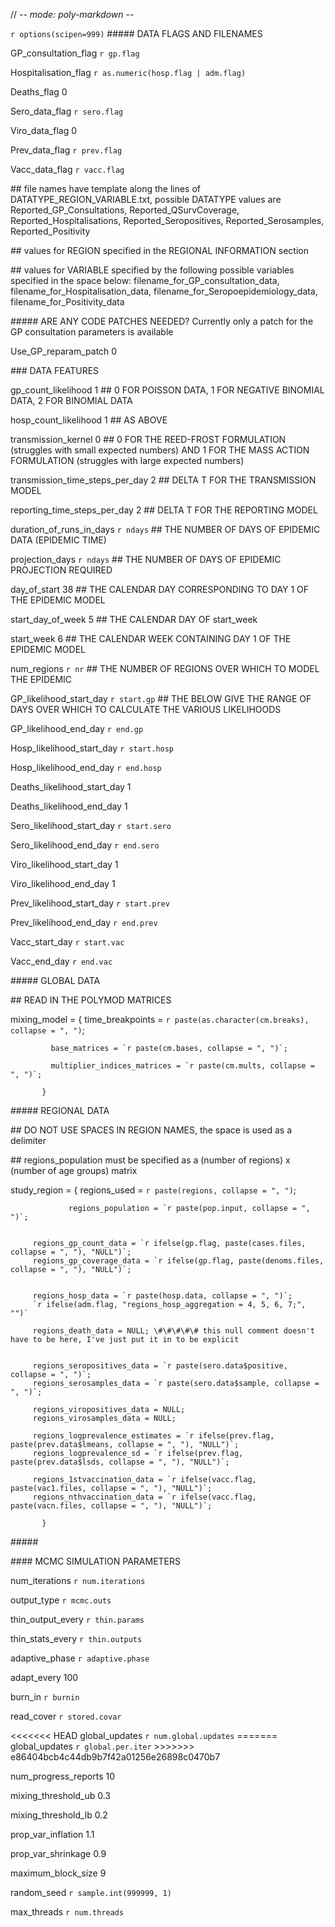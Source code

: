 // -*- mode: poly-markdown -*-

`r options(scipen=999)`
\#\#\#\#\# DATA FLAGS AND FILENAMES

GP_consultation_flag `r gp.flag`

Hospitalisation_flag `r as.numeric(hosp.flag | adm.flag)`

Deaths_flag	     0

Sero_data_flag	     `r sero.flag`

Viro_data_flag	     0

Prev_data_flag	     `r prev.flag`

Vacc_data_flag	     `r vacc.flag`

\#\# file names have template along the lines of DATATYPE_REGION_VARIABLE.txt, possible DATATYPE values are Reported_GP_Consultations, Reported_QSurvCoverage, Reported_Hospitalisations, Reported_Seropositives, Reported_Serosamples, Reported_Positivity

\#\# values for REGION specified in the REGIONAL INFORMATION section

\#\# values for VARIABLE specified by the following possible variables specified in the space below: filename_for_GP_consultation_data, filename_for_Hospitalisation_data, filename_for_Seropoepidemiology_data, filename_for_Positivity_data



\#\#\#\#\# ARE ANY CODE PATCHES NEEDED? Currently only a patch for the GP consultation parameters is available

Use_GP_reparam_patch	   0



\#\#\# DATA FEATURES

gp_count_likelihood		   1	\#\# 0 FOR POISSON DATA, 1 FOR NEGATIVE BINOMIAL DATA, 2 FOR BINOMIAL DATA

hosp_count_likelihood		   1	\#\# AS ABOVE

transmission_kernel		   0   \#\# 0 FOR THE REED-FROST FORMULATION (struggles with small expected numbers) AND 1 FOR THE MASS ACTION FORMULATION (struggles with large expected numbers)

transmission_time_steps_per_day	   2	\#\# DELTA T FOR THE TRANSMISSION MODEL

reporting_time_steps_per_day	   2	\#\# DELTA T FOR THE REPORTING MODEL

duration_of_runs_in_days	   `r ndays`	\#\# THE NUMBER OF DAYS OF EPIDEMIC DATA (EPIDEMIC TIME)

projection_days			   `r ndays`	\#\# THE NUMBER OF DAYS OF EPIDEMIC PROJECTION REQUIRED

day_of_start			   38	\#\# THE CALENDAR DAY CORRESPONDING TO DAY 1 OF THE EPIDEMIC MODEL

start_day_of_week		   5	\#\# THE CALENDAR DAY OF start_week

start_week			   6	\#\# THE CALENDAR WEEK CONTAINING DAY 1 OF THE EPIDEMIC MODEL

num_regions			   `r nr`	\#\# THE NUMBER OF REGIONS OVER WHICH TO MODEL THE EPIDEMIC

GP_likelihood_start_day		   `r start.gp`	\#\# THE BELOW GIVE THE RANGE OF DAYS OVER WHICH TO CALCULATE THE VARIOUS LIKELIHOODS

GP_likelihood_end_day		   `r end.gp`

Hosp_likelihood_start_day	   `r start.hosp`

Hosp_likelihood_end_day		   `r end.hosp`

Deaths_likelihood_start_day	   1

Deaths_likelihood_end_day	   1

Sero_likelihood_start_day	   `r start.sero`

Sero_likelihood_end_day		   `r end.sero`

Viro_likelihood_start_day	   1

Viro_likelihood_end_day		   1

Prev_likelihood_start_day	   `r start.prev`

Prev_likelihood_end_day		   `r end.prev`

Vacc_start_day		   `r start.vac`

Vacc_end_day		   `r end.vac`


\#\#\#\#\# GLOBAL DATA



\#\# READ IN THE POLYMOD MATRICES

mixing_model = { time_breakpoints = `r paste(as.character(cm.breaks), collapse = ", ")`;

	       	 base_matrices = `r paste(cm.bases, collapse = ", ")`;
		 
	       	 multiplier_indices_matrices = `r paste(cm.mults, collapse = ", ")`;
		 
	       }



\#\#\#\#\# REGIONAL DATA



\#\# DO NOT USE SPACES IN REGION NAMES, the space is used as a delimiter

\#\# regions_population must be specified as a (number of regions) x (number of age groups) matrix



study_region = { regions_used = `r paste(regions, collapse = ", ")`;

      	       	 regions_population = `r paste(pop.input, collapse = ", ")`;


		 regions_gp_count_data = `r ifelse(gp.flag, paste(cases.files, collapse = ", "), "NULL")`;
		 regions_gp_coverage_data = `r ifelse(gp.flag, paste(denoms.files, collapse = ", "), "NULL")`;


		 regions_hosp_data = `r paste(hosp.data, collapse = ", ")`;
		 `r ifelse(adm.flag, "regions_hosp_aggregation = 4, 5, 6, 7;", "")`

		 regions_death_data = NULL; \#\#\#\#\# this null comment doesn't have to be here, I've just put it in to be explicit


		 regions_seropositives_data = `r paste(sero.data$positive, collapse = ", ")`;
		 regions_serosamples_data = `r paste(sero.data$sample, collapse = ", ")`;

		 regions_viropositives_data = NULL;
		 regions_virosamples_data = NULL;

		 regions_logprevalence_estimates = `r ifelse(prev.flag, paste(prev.data$lmeans, collapse = ", "), "NULL")`;
		 regions_logprevalence_sd = `r ifelse(prev.flag, paste(prev.data$lsds, collapse = ", "), "NULL")`;

		 regions_1stvaccination_data = `r ifelse(vacc.flag, paste(vac1.files, collapse = ", "), "NULL")`;
		 regions_nthvaccination_data = `r ifelse(vacc.flag, paste(vacn.files, collapse = ", "), "NULL")`;
	       
	       }



\#\#\#\#\# 



\#\#\#\# MCMC SIMULATION PARAMETERS



num_iterations	     `r num.iterations`

output_type	     `r mcmc.outs`

thin_output_every    `r thin.params`

thin_stats_every     `r thin.outputs`

adaptive_phase	     `r adaptive.phase`

adapt_every	     100

burn_in		     `r burnin`

read_cover	     `r stored.covar`

<<<<<<< HEAD
global_updates	     `r num.global.updates`
=======
global_updates	     `r global.per.iter`
>>>>>>> e86404bcb4c44db9b7f42a01256e26898c0470b7

num_progress_reports 10

mixing_threshold_ub  0.3

mixing_threshold_lb  0.2

prop_var_inflation   1.1

prop_var_shrinkage   0.9

maximum_block_size   9

random_seed	     `r sample.int(999999, 1)`

max_threads	     `r num.threads`
